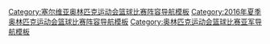 {{National basketball squad
 | name      = 2016年夏季奧運會塞爾維亞男子籃球陣容
 | state     = {{{state|autocollapse}}}
 | bg        = #FF0000
 | fg        = white
 | countrycode = SRB
 | country   = 塞爾維亞
 | team link = 塞爾維亞國家男子籃球隊
 | comp link = 2016年夏季奧林匹克運動會男子籃球比賽
 | comp      = 2016年夏季奧林匹克運動會－銀牌
 | p4        = [[米洛什·特奥多西奇|特奥多西奇]]
 | p5        = [[馬爾科·西蒙諾維奇|西蒙诺维奇]]
 | p7        = [[波格丹·波格丹諾維奇|波格丹諾維奇]]
 | p9        = [[斯特凡·馬爾科維奇|马尔科维奇]]
 | p10       = [[尼古拉·卡利尼奇 (籃球運動員)|卡利尼奇]]
 | p11       = [[內馬尼亞·內多維奇|内多维奇]]
 | p12       = [[斯特凡·比尔切维奇|比尔切维奇]]
 | p13       = [[米羅斯拉夫·拉杜利察|拉杜利察]]
 | p14       = [[尼古拉·約基奇|约维奇]]
 | p15       = [[弗拉迪米尔·什蒂马茨|什蒂马茨]]
 | p24       = [[斯特凡·約維奇|约维奇]]
 | p25       = [[米兰·马奇万|马奇万]]
 | coach     = [[亞歷山大·喬爾傑維奇|乔尔杰维奇]]
}}<noinclude>
{{collapsible option}}
[[Category:塞尔维亚奥林匹克运动会篮球比赛阵容导航模板]]
[[Category:2016年夏季奥林匹克运动会篮球比赛阵容导航模板]]
[[Category:奥林匹克运动会篮球比赛亚军导航模板]]
</noinclude>